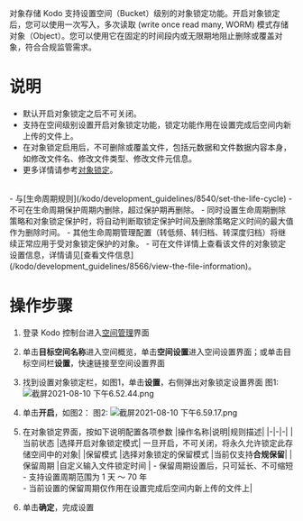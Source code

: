 对象存储 Kodo 支持设置空间（Bucket）级别的对象锁定功能。开启对象锁定后，您可以使用一次写入，多次读取 (write once read many, WORM) 模式存储对象（Object）。您可以使用它在固定的时间段内或无限期地阻止删除或覆盖对象，符合合规监管需求。
<br>


# **说明**
- 默认开启对象锁定之后不可关闭。
- 支持在空间级别设置开启对象锁定功能，锁定功能作用在设置完成后空间内新上传的文件上。
- 在对象锁定启用后，不可删除或覆盖文件，包括元数据和文件数据内容本身，如修改文件名、修改文件类型、修改文件元信息。
- 更多详情请参考[对象锁定](/kodo/development_guidelines/8621/dev-object-locking)。
<br>
- 与[生命周期规则](/kodo/development_guidelines/8540/set-the-life-cycle)
   - 不可在生命周期保护周期内删除，超过保护期再删除。
   - 同时设置生命周期删除策略和对象锁定保护时，将自动判断取锁定保护时间及删除策略定义时间的最大值作为删除时间。
   - 其他生命周期管理配置（转低频、转归档、转深度归档）将继续正常应用于受对象锁定保护的对象。
- 可在文件详情上查看该文件的对象锁定设置信息，详情请见[查看文件信息](/kodo/development_guidelines/8566/view-the-file-information)。

<br>

# **操作步骤**

1. 登录 Kodo 控制台进入[空间管理](https://portal.qiniu.com/kodo/bucket)界面
2. 单击**目标空间名称**进入空间概览，单击**空间设置**进入空间设置界面；或单击目标空间栏**设置**，快速链接至空间设置界面
3. 找到设置对象锁定栏，如图1，单击**设置**，右侧弹出对象锁定设置界面
图1:
![截屏2021-08-10 下午6.52.44.png](https://dn-odum9helk.qbox.me/FtE3Qr5NeknTHE8AItaCFgFGdL5G)
4. 单击**开启**，如图2：
图2:
![截屏2021-08-10 下午6.59.17.png](https://dn-odum9helk.qbox.me/FiNUMG3tADm6-Ngsi7r-PrLXkOJN)


5. 在对象锁定界面，按如下说明配置各项参数
   |操作名称|说明|规则描述|
   |-|-|-|
   |当前状态	|选择开启对象锁定模式|	一旦开启，不可关闭，将永久允许锁定此存储空间中的对象|
   |保留模式	|选择对象锁定的保留模式	|当前仅支持**合规保留**|
   |保留周期	|自定义输入文件锁定时间	| - 保留周期设置后，只可延长、不可缩短 <br> - 支持设置周期范围为 1 天 ～ 70 年 <br> - 当前设置的保留周期仅作用在设置完成后空间内新上传的文件上|

6. 单击**确定**，完成设置

